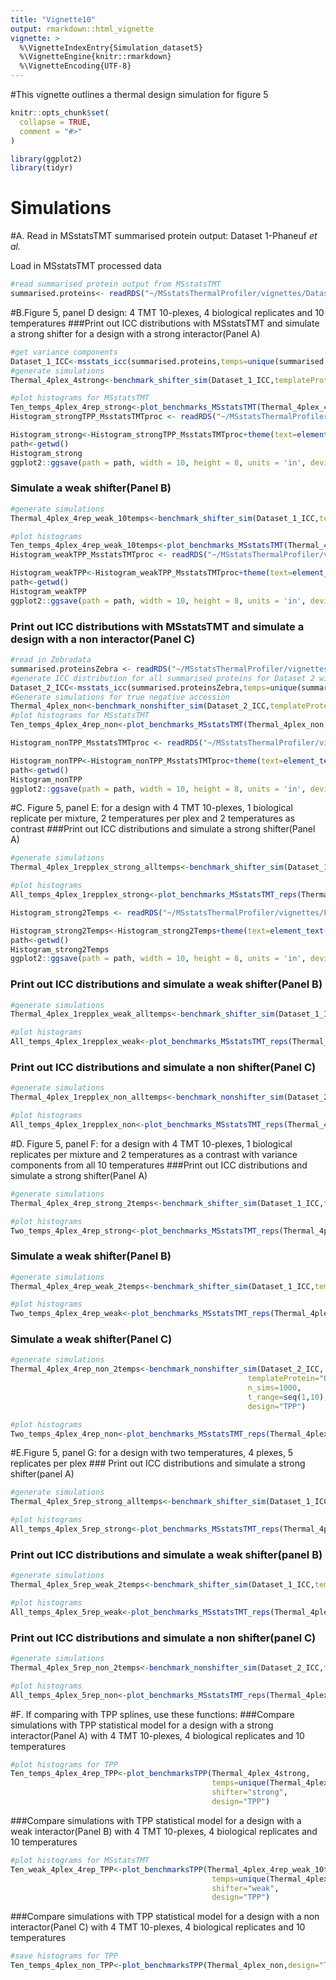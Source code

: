 ```yaml
---
title: "Vignette10"
output: rmarkdown::html_vignette
vignette: >
  %\VignetteIndexEntry{Simulation_dataset5}
  %\VignetteEngine{knitr::rmarkdown}
  %\VignetteEncoding{UTF-8}
---
```

#This vignette outlines a thermal design simulation for figure 5
```r
knitr::opts_chunk$set(
  collapse = TRUE,
  comment = "#>"
)
```

```r
library(ggplot2)
library(tidyr)

```

# Simulations

#A. Read in MSstatsTMT summarised protein output:  Dataset 1-Phaneuf *et al.*

Load in MSstatsTMT processed data

```r
#read summarised protein output from MSstatsTMT
summarised.proteins<- readRDS("~/MSstatsThermalProfiler/vignettes/Dataset_3a-b_simulation_data/summarised.proteinsD1.RDS")
```

#B.Figure 5, panel D design: 4 TMT 10-plexes, 4 biological replicates and 10 temperatures 
###Print out ICC distributions with MSstatsTMT and simulate a strong shifter for a design with a strong interactor(Panel A)

```r
#get variance components
Dataset_1_ICC<-msstats_icc(summarised.proteins,temps=unique(summarised.proteins$ProteinLevelData$temperature))
#generate simulations
Thermal_4plex_4strong<-benchmark_shifter_sim(Dataset_1_ICC,templateProtein="P36507",n_sims=1000,t_range=seq(1,10),design="TPP")

#plot histograms for MSstatsTMT
Ten_temps_4plex_4rep_strong<-plot_benchmarks_MSstatsTMT(Thermal_4plex_4rep_strong,design="TPP",shifter="strong")
Histogram_strongTPP_MsstatsTMTproc <- readRDS("~/MSstatsThermalProfiler/vignettes/Figures5-6_simulation/Histogram_strongTPP_MsstatsTMTproc.RDS")

Histogram_strong<-Histogram_strongTPP_MsstatsTMTproc+theme(text=element_text(size=24))
path<-getwd()
Histogram_strong
ggplot2::ggsave(path = path, width = 10, height = 8, units = 'in', device='png', dpi=600, filename = "Histogram_strong.png")
```
### Simulate a weak shifter(Panel B) 
```r

#generate simulations
Thermal_4plex_4rep_weak_10temps<-benchmark_shifter_sim(Dataset_1_ICC,templateProtein="O00422",n_sims=1000,t_range=seq(1,10),design="TPP")

#plot histograms
Ten_temps_4plex_4rep_weak_10temps<-plot_benchmarks_MSstatsTMT(Thermal_4plex_4rep_weak,design="TPP",shifter="weak")
Histogram_weakTPP_MsstatsTMTproc <- readRDS("~/MSstatsThermalProfiler/vignettes/Figures5-6_simulation/Histogram_weakTPP_MsstatsTMTproc.RDS")

Histogram_weakTPP<-Histogram_weakTPP_MsstatsTMTproc+theme(text=element_text(size=24))
path<-getwd()
Histogram_weakTPP
ggplot2::ggsave(path = path, width = 10, height = 8, units = 'in', device='png', dpi=600, filename = "Histogram_weak.png")
```

### Print out ICC distributions with MSstatsTMT and simulate a design with a non interactor(Panel C) 
 
```r
#read in Zebradata 
summarised.proteinsZebra <- readRDS("~/MSstatsThermalProfiler/vignettes/Figures5-6_simulation_data/summarised.proteinsZebra.RDS")
#generate ICC distribution for all summarised proteins for Dataset 2 with MSstatsTMT processing
Dataset_2_ICC<-msstats_icc(summarised.proteinsZebra,temps=unique(summarised.proteinsZebra$ProteinLevelData$temperature))
#Generate simulations for true negative accession
Thermal_4plex_non<-benchmark_nonshifter_sim(Dataset_2_ICC,templateProtein="Q6NV46",n_sims=1000,t_range=seq(1,10),design="TPP")
#plot histograms for MSstatsTMT
Ten_temps_4plex_4rep_non<-plot_benchmarks_MSstatsTMT(Thermal_4plex_non,design="TPP",shifter="non")

Histogram_nonTPP_MsstatsTMTproc <- readRDS("~/MSstatsThermalProfiler/vignettes/Figures5-6_simulation/Histogram_nonTPP_MsstatsTMTproc.RDS")

Histogram_nonTPP<-Histogram_nonTPP_MsstatsTMTproc+theme(text=element_text(size=24))
path<-getwd()
Histogram_nonTPP
ggplot2::ggsave(path = path, width = 10, height = 8, units = 'in', device='png', dpi=600, filename = "Histogram_non.png")
```

#C. Figure 5, panel E: for a design with 4 TMT 10-plexes, 1 biological replicate per mixture, 2 temperatures per plex and 2 temperatures as contrast
###Print out ICC distributions and simulate a strong shifter(Panel A) 

```r
#generate simulations
Thermal_4plex_1repplex_strong_alltemps<-benchmark_shifter_sim(Dataset_1_ICC,templateProtein="P36507",n_sims=1000,t_range=seq(1,10),design="TPP")

#plot histograms
All_temps_4plex_1repplex_strong<-plot_benchmarks_MSstatsTMT_reps(Thermal_4plex_1repplex_strong_alltemps,design="TPP",shifter="strong",t_range=seq(5,6),n_replicates_per_plex=1)

Histogram_strong2Temps <- readRDS("~/MSstatsThermalProfiler/vignettes/Figures5-6_simulation/Histogram_strongTPP_MsstatsTMTproc.RDS")

Histogram_strong2Temps<-Histogram_strong2Temps+theme(text=element_text(size=24))
path<-getwd()
Histogram_strong2Temps
ggplot2::ggsave(path = path, width = 10, height = 8, units = 'in', device='png', dpi=600, filename = "Histogram_strong2temps.png")
```
### Print out ICC distributions and simulate a weak shifter(Panel B) 

```r
#generate simulations
Thermal_4plex_1repplex_weak_alltemps<-benchmark_shifter_sim(Dataset_1_ICC,templateProtein="O00422",n_sims=1000,t_range=seq(1,10),design="TPP")

#plot histograms
All_temps_4plex_1repplex_weak<-plot_benchmarks_MSstatsTMT_reps(Thermal_4plex_1repplex_weak_alltemps,design="TPP",shifter="weak",t_range=seq(1,2),n_replicates_per_plex=1)
```
### Print out ICC distributions and simulate a non shifter(Panel C) 

```r
#generate simulations
Thermal_4plex_1repplex_non_alltemps<-benchmark_nonshifter_sim(Dataset_2_ICC,templateProtein="Q6NV46",n_sims=1000,t_range=seq(1,10),design="TPP")

#plot histograms
All_temps_4plex_1repplex_non<-plot_benchmarks_MSstatsTMT_reps(Thermal_4plex_1repplex_non_alltemps,design="TPP",shifter="non",t_range=seq(1,2),n_replicates_per_plex=1)
```

#D. Figure 5, panel F: for a design with 4 TMT 10-plexes, 1 biological replicates per mixture and 2 temperatures as a contrast with variance components from all 10 temperatures 
###Print out ICC distributions and simulate a strong shifter(Panel A)

```r
#generate simulations
Thermal_4plex_4rep_strong_2temps<-benchmark_shifter_sim(Dataset_1_ICC,templateProtein="P36507",n_sims=1000,t_range=seq(1,10),design="TPP")

#plot histograms
Two_temps_4plex_4rep_strong<-plot_benchmarks_MSstatsTMT_reps(Thermal_4plex_4rep_strong_2temps,design="TPP",shifter="strong",t_range=seq(1,10),n_replicates_per_plex=1)
```
### Simulate a weak shifter(Panel B) 

```r
#generate simulations
Thermal_4plex_4rep_weak_2temps<-benchmark_shifter_sim(Dataset_1_ICC,templateProtein="O00422",n_sims=1000,t_range=seq(1,10),design="TPP")

#plot histograms
Two_temps_4plex_4rep_weak<-plot_benchmarks_MSstatsTMT_reps(Thermal_4plex_4rep_weak_2temps,design="TPP",shifter="strong",t_range=seq(1,10),n_replicates_per_plex=1)
```
### Simulate a weak shifter(Panel C) 

```r
#generate simulations
Thermal_4plex_4rep_non_2temps<-benchmark_nonshifter_sim(Dataset_2_ICC,
                                                     templateProtein="Q6NV46",
                                                     n_sims=1000,
                                                     t_range=seq(1,10),
                                                     design="TPP")

#plot histograms
Two_temps_4plex_4rep_non<-plot_benchmarks_MSstatsTMT_reps(Thermal_4plex_4rep_non_2temps,design="TPP",shifter="non",t_range=seq(1,10),n_replicates_per_plex=1)
```

#E.Figure 5, panel G: for a design with two temperatures, 4 plexes, 5 replicates per plex
### Print out ICC distributions and simulate a strong shifter(panel A)

```r
#generate simulations
Thermal_4plex_5rep_strong_alltemps<-benchmark_shifter_sim(Dataset_1_ICC,templateProtein="P36507",n_sims=1000,t_range=seq(5,6),design="TPP")

#plot histograms
All_temps_4plex_5rep_strong<-plot_benchmarks_MSstatsTMT_reps(Thermal_4plex_5rep_strong_alltemps,design="TPP",shifter="strong",n_replicates_per_plex=5)
```
### Print out ICC distributions and simulate a weak shifter(panel B)

```r
#generate simulations
Thermal_4plex_5rep_weak_2temps<-benchmark_shifter_sim(Dataset_1_ICC,templateProtein="O00422",n_sims=1000,t_range=seq(5,6),design="TPP")

#plot histograms
All_temps_4plex_5rep_weak<-plot_benchmarks_MSstatsTMT_reps(Thermal_4plex_5rep_weak_2temps,design="TPP",shifter="weak",n_replicates_per_plex=5)
```
### Print out ICC distributions and simulate a non shifter(panel C)

```r
#generate simulations
Thermal_4plex_5rep_non_2temps<-benchmark_nonshifter_sim(Dataset_2_ICC,templateProtein="Q6NV46",n_sims=1000,t_range=seq(5,6),design="TPP")

#plot histograms
All_temps_4plex_5rep_non<-plot_benchmarks_MSstatsTMT_reps(Thermal_4plex_5rep_non_2temps,design="TPP",shifter="non",n_replicates_per_plex=5)
```


#F. If comparing with TPP splines, use these functions:
###Compare simulations with TPP statistical model for a design with a strong interactor(Panel A) with 4 TMT 10-plexes, 4 biological replicates and 10 temperatures

```r
#plot histograms for TPP
Ten_temps_4plex_4rep_TPP<-plot_benchmarksTPP(Thermal_4plex_4strong,
                                             temps=unique(Thermal_4plex_4strong$temperature),
                                             shifter="strong",
                                             design="TPP")
```
 
###Compare simulations with TPP statistical model for a design with a weak interactor(Panel B) with 4 TMT 10-plexes, 4 biological replicates and 10 temperatures

```r
#plot histograms for MSstatsTMT
Ten_weak_4plex_4rep_TPP<-plot_benchmarksTPP(Thermal_4plex_4rep_weak_10temps,
                                             temps=unique(Thermal_4plex_4rep_weak_10temps$temperature),
                                             shifter="weak",
                                             design="TPP")

```

###Compare simulations with TPP statistical model for a design with a non interactor(Panel C) with 4 TMT 10-plexes, 4 biological replicates and 10 temperatures
```r

#save histograms for TPP
Ten_temps_4plex_non_TPP<-plot_benchmarksTPP(Thermal_4plex_non,design="TPP",shifter="non")

```
